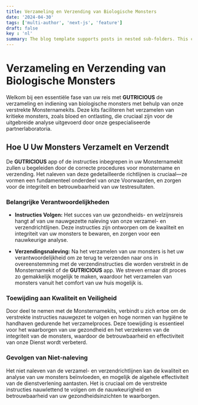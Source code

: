 ```yaml
---
title: Verzameling en Verzending van Biologische Monsters
date: '2024-04-30'
tags: ['multi-author', 'next-js', 'feature']
draft: false
key : 'nl'
summary: The blog template supports posts in nested sub-folders. This can be used to group posts of similar content e.g. a multi-part course.
---
```


# Verzameling en Verzending van Biologische Monsters

Welkom bij een essentiële fase van uw reis met **GUTRICIOUS** de verzameling en indiening van biologische monsters met behulp van onze verstrekte Monsternamekits. Deze kits faciliteren het verzamelen van kritieke monsters, zoals bloed en ontlasting, die cruciaal zijn voor de uitgebreide analyse uitgevoerd door onze gespecialiseerde partnerlaboratoria.

## Hoe U Uw Monsters Verzamelt en Verzendt

De **GUTRICIOUS** app of de instructies inbegrepen in uw Monsternamekit zullen u begeleiden door de correcte procedures voor monstername en verzending. Het naleven van deze gedetailleerde richtlijnen is cruciaal—ze vormen een fundamenteel onderdeel van onze Voorwaarden, en zorgen voor de integriteit en betrouwbaarheid van uw testresultaten.

### **Belangrijke Verantwoordelijkheden**

- **Instructies Volgen:** Het succes van uw gezondheids- en welzijnsreis hangt af van uw nauwgezette naleving van onze verzamel- en verzendrichtlijnen. Deze instructies zijn ontworpen om de kwaliteit en integriteit van uw monsters te bewaren, en zorgen voor een nauwkeurige analyse.
  
- **Verzendingsnaleving:** Na het verzamelen van uw monsters is het uw verantwoordelijkheid om ze terug te verzenden naar ons in overeenstemming met de verzendinstructies die worden verstrekt in de Monsternamekit of de **GUTRICIOUS** app. We streven ernaar dit proces zo gemakkelijk mogelijk te maken, waardoor het verzamelen van monsters vanuit het comfort van uw huis mogelijk is.

### **Toewijding aan Kwaliteit en Veiligheid**

Door deel te nemen met de Monsternamekits, verbindt u zich ertoe om de verstrekte instructies nauwgezet te volgen en hoge normen van hygiëne te handhaven gedurende het verzamelproces. Deze toewijding is essentieel voor het waarborgen van uw gezondheid en het verzekeren van de integriteit van de monsters, waardoor de betrouwbaarheid en effectiviteit van onze Dienst wordt verbeterd.

### **Gevolgen van Niet-naleving**

Het niet naleven van de verzamel- en verzendrichtlijnen kan de kwaliteit en analyse van uw monsters beïnvloeden, en mogelijk de algehele effectiviteit van de dienstverlening aantasten. Het is cruciaal om de verstrekte instructies nauwlettend te volgen om de nauwkeurigheid en betrouwbaarheid van uw gezondheidsinzichten te waarborgen.
